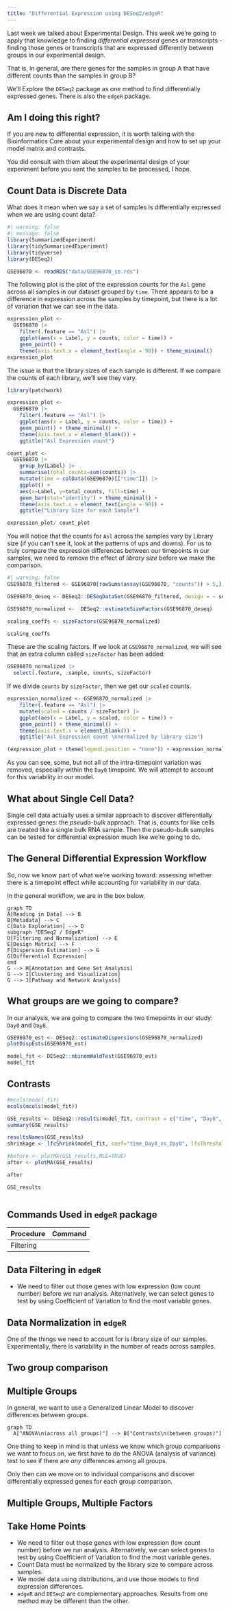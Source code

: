 ```yaml
---
title: "Differential Expression using DESeq2/edgeR"
---
```


Last week we talked about Experimental Design. This week we're going to apply that knowledge to finding *differential expressed* genes or transcripts - finding those genes or transcripts that are expressed differently between groups in our experimental design.

That is, in general, are there genes for the samples in group A that have different counts than the samples in group B?

We'll Explore the `DESeq2` package as one method to find differentially expressed genes. There is also the `edgeR` package. 

:::{.callout-note}
## Am I doing this right?

If you are new to differential expression, it is worth talking with the Bioinformatics Core about your experimental design and how to set up your model matrix and contrasts.

You did consult with them about the experimental design of your experiment before you sent the samples to be processed, I hope.
:::

## Count Data is Discrete Data

What does it mean when we say a set of samples is differentially expressed when we are using count data?

```r
#| warning: false
#| message: false
library(SummarizedExperiment)
library(tidySummarizedExperiment)
library(tidyverse)
library(DESeq2)

GSE96870 <- readRDS("data/GSE96870_se.rds")
```

The following plot is the plot of the expression counts for the `Asl` gene across all samples in our dataset grouped by `time`. There appears to be a difference in expression across the samples by timepoint, but there is a lot of variation that we can see in the data.

```r
expression_plot <- 
  GSE96870 |>
    filter(.feature == "Asl") |>
    ggplot(aes(x = Label, y = counts, color = time)) +
    geom_point() +
    theme(axis.text.x = element_text(angle = 90)) + theme_minimal()
expression_plot
```

The issue is that the library sizes of each sample is different. If we compare the counts of each library, we'll see they vary.

```r
library(patchwork)

expression_plot <- 
  GSE96870 |>
    filter(.feature == "Asl") |>
    ggplot(aes(x = Label, y = counts, color = time)) +
    geom_point() + theme_minimal() +
    theme(axis.text.x = element_blank()) + 
    ggtitle("Asl Expression count") 

count_plot <- 
  GSE96870 |>
    group_by(Label) |>
    summarise(total_counts=sum(counts)) |>
    mutate(time = colData(GSE96870)[["time"]]) |>
    ggplot() +
    aes(x=Label, y=total_counts, fill=time) +
    geom_bar(stat="identity") + theme_minimal() +
    theme(axis.text.x = element_text(angle = 90)) +
    ggtitle("Library Size for each Sample") 

expression_plot/ count_plot 
```

You will notice that the counts for `Asl` across the samples vary by Library size (if you can't see it, look at the patterns of ups and downs). For us to truly compare the expression differences between our timepoints in our samples, we need to remove the effect of *library size* before we make the comparison.

```r
#| warning: false
GSE96870_filtered <- GSE96870[rowSums(assay(GSE96870, "counts")) > 5,]

GSE96870_deseq <- DESeq2::DESeqDataSet(GSE96870_filtered, design = ~ sex + time)

GSE96870_normalized <-  DESeq2::estimateSizeFactors(GSE96870_deseq)

scaling_coeffs <- sizeFactors(GSE96870_normalized)

scaling_coeffs
```
These are the scaling factors. If we look at `GSE96870_normalized`, we will see that an extra column called `sizeFactor` has been added:

```r
GSE96870_normalized |>
  select(.feature, .sample, counts, sizeFactor)
```

If we divide `counts` by `sizeFactor`, then we get our `scaled` counts.

```r
expression_normalized <- GSE96870_normalized |>
    filter(.feature == "Asl") |>
    mutate(scaled = counts / sizeFactor) |>
    ggplot(aes(x = Label, y = scaled, color = time)) +
    geom_point() + theme_minimal() + 
    theme(axis.text.x = element_blank()) + 
    ggtitle("Asl Expression count \nnormalized by library size")

(expression_plot + theme(legend.position = "none")) + expression_normalized
```

As you can see, some, but not all of the intra-timepoint variation was removed, especially within the `Day0` timepoint. We will attempt to account for this variability in our model.

:::{.callout-note}
## What about Single Cell Data?

Single cell data actually uses a similar approach to discover differentially expressed genes: the *pseudo-bulk* approach. That is, counts for like cells are treated like a single bulk RNA sample. Then the pseudo-bulk samples can be tested for differential expression much like we're going to do.
:::

## The General Differential Expression Workflow

So, now we know part of what we're working toward: assessing whether there is a timepoint effect while accounting for variability in our data.

In the general workflow, we are in the box below. 

```mermaid
graph TD
A[Reading in Data] --> B
B[Metadata] --> C
C[Data Exploration] --> D
subgraph "DESeq2 / EdgeR"
D[Filtering and Normalization] --> E
E[Design Matrix] --> F
F[Dispersion Estimation] --> G
G[Differential Expression]
end
G --> H[Annotation and Gene Set Analysis]
G --> I[Clustering and Visualization]
G --> J[Pathway and Network Analysis]
```

## What groups are we going to compare?

In our analysis, we are going to compare the two timepoints in our study: `Day0` and `Day8`. 

```r
GSE96970_est <- DESeq2::estimateDispersions(GSE96870_normalized)
plotDispEsts(GSE96970_est)
```

```r
model_fit <- DESeq2::nbinomWaldTest(GSE96970_est)
model_fit
```

## Contrasts

```r
#mcols(model_fit)
mcols(mcols(model_fit))
```


```r
GSE_results <- DESeq2::results(model_fit, contrast = c("time", "Day8", "Day0"), lfcThreshold = 0.5,alpha = 0.05)
summary(GSE_results)

resultsNames(GSE_results)
shrinkage <- lfcShrink(model_fit, coef="time_Day8_vs_Day0", lfcThreshold = 0.5)

#before <- plotMA(GSE_results,MLE=TRUE)
after <- plotMA(GSE_results)

after
```

```r
GSE_results
```

```r


```

## Commands Used in `edgeR` package

|Procedure|Command|
|---------|-------|
|Filtering|

## Data Filtering in `edgeR`

- We need to filter out those genes with low expression (low count number) before we run analysis. Alternatively, we can select genes to test by using Coefficient of Variation to find the most variable genes.


## Data Normalization in `edgeR`

One of the things we need to account for is library size of our samples. Experimentally, there is variability in the number of reads across samples. 

## Two group comparison



## Multiple Groups

In general, we want to use a Generalized Linear Model to discover differences between groups.

```mermaid
graph TD
  A["ANOVA\n(across all groups)"] --> B["Contrasts\n(between groups)"]
```

One thing to keep in mind is that unless we know which group comparisons we want to focus on, we first have to do the ANOVA (analysis of variance) test to see if there are *any* differences among all groups.

Only then can we move on to individual comparisons and discover differentially expressed genes for each group comparison. 

## Multiple Groups, Multiple Factors


## Take Home Points

- We need to filter out those genes with low expression (low count number) before we run analysis. Alternatively, we can select genes to test by using Coefficient of Variation to find the most variable genes.
- Count Data must be normalized by the library size to compare across samples.
- We model data using distributions, and use those models to find expression differences.
- `edgeR` and `DESeq2` are complementary approaches. Results from one method may be different than the other.
